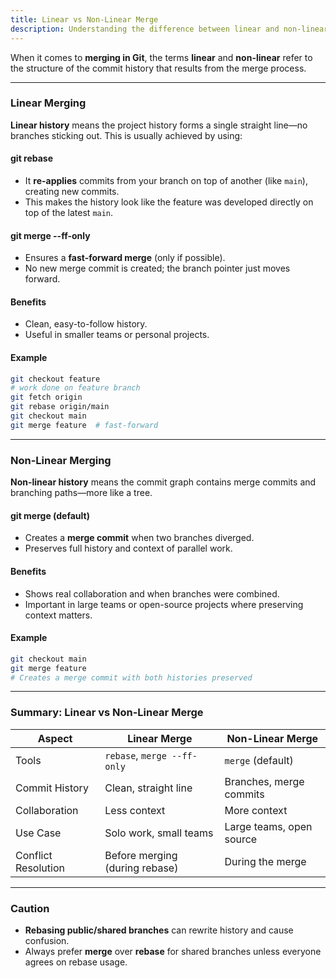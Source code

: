 ```yaml
---
title: Linear vs Non-Linear Merge
description: Understanding the difference between linear and non-linear merge in Git
---
```

When it comes to **merging in Git**, the terms **linear** and **non-linear** refer to the structure of the commit history that results from the merge process.

---

### Linear Merging

**Linear history** means the project history forms a single straight line—no branches sticking out. This is usually achieved by using:

#### git rebase

* It **re-applies** commits from your branch on top of another (like `main`), creating new commits.
* This makes the history look like the feature was developed directly on top of the latest `main`.

#### git merge --ff-only

* Ensures a **fast-forward merge** (only if possible).
* No new merge commit is created; the branch pointer just moves forward.

####  Benefits

* Clean, easy-to-follow history.
* Useful in smaller teams or personal projects.

####  Example

```bash
git checkout feature
# work done on feature branch
git fetch origin
git rebase origin/main
git checkout main
git merge feature  # fast-forward
```

---

###  Non-Linear Merging

**Non-linear history** means the commit graph contains merge commits and branching paths—more like a tree.

#### git merge (default)

* Creates a **merge commit** when two branches diverged.
* Preserves full history and context of parallel work.

####  Benefits

* Shows real collaboration and when branches were combined.
* Important in large teams or open-source projects where preserving context matters.

####  Example

```bash
git checkout main
git merge feature
# Creates a merge commit with both histories preserved
```

---

###  Summary: Linear vs Non-Linear Merge

| Aspect              | Linear Merge                   | Non-Linear Merge         |
| ------------------- | ------------------------------ | ------------------------ |
| Tools               | `rebase`, `merge --ff-only`    | `merge` (default)        |
| Commit History      | Clean, straight line           | Branches, merge commits  |
| Collaboration       | Less context                   | More context             |
| Use Case            | Solo work, small teams         | Large teams, open source |
| Conflict Resolution | Before merging (during rebase) | During the merge         |

---

###  Caution

* **Rebasing public/shared branches** can rewrite history and cause confusion.
* Always prefer **merge** over **rebase** for shared branches unless everyone agrees on rebase usage.

